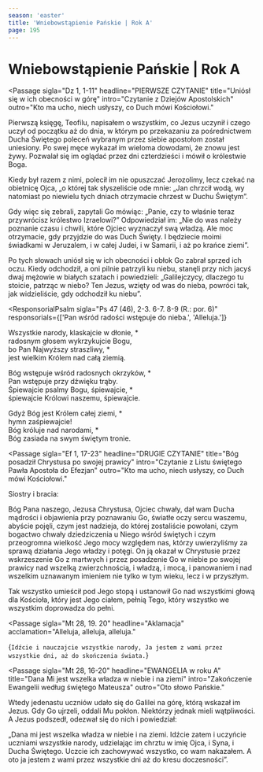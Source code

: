 ```yaml
---
season: 'easter'
title: 'Wniebowstąpienie Pańskie | Rok A'
page: 195
---
```


# Wniebowstąpienie Pańskie | Rok A

<Passage
  sigla="Dz 1, 1-11"
  headline="PIERWSZE CZYTANIE"
  title="Uniósł się w ich obecności w górę"
  intro="Czytanie z Dziejów Apostolskich"
  outro="Kto ma ucho, niech usłyszy, co Duch mówi Kościołowi."
>
  <p>Pierwszą księgę, Teofilu, napisałem o wszystkim, co Jezus uczynił i czego uczył od początku aż do dnia, w którym po przekazaniu za pośrednictwem Ducha Świętego poleceń wybranym przez siebie apostołom został uniesiony. Po swej męce wykazał im wieloma dowodami, że znowu jest żywy. Pozwalał się im oglądać przez dni czterdzieści i mówił o królestwie Boga.</p>
  <p>Kiedy był razem z nimi, polecił im nie opuszczać Jerozolimy, lecz czekać na obietnicę Ojca, „o której tak słyszeliście ode mnie: „Jan chrzcił wodą, wy natomiast po niewielu tych dniach otrzymacie chrzest w Duchu Świętym”.</p>
  <p>Gdy więc się zebrali, zapytali Go mówiąc: „Panie, czy to właśnie teraz przywrócisz królestwo Izraelowi?” Odpowiedział im: „Nie do was należy poznanie czasu i chwili, które Ojciec wyznaczył swą władzą. Ale moc otrzymacie, gdy przyjdzie do was Duch Święty. I będziecie moimi świadkami w Jeruzalem, i w całej Judei, i w Samarii, i aż po krańce ziemi”.</p>
  <p>Po tych słowach uniósł się w ich obecności i obłok Go zabrał sprzed ich oczu. Kiedy odchodził, a oni pilnie patrzyli ku niebu, stanęli przy nich jacyś dwaj mężowie w białych szatach i powiedzieli: „Galilejczycy, dlaczego tu stoicie, patrząc w niebo? Ten Jezus, wzięty od was do nieba, powróci tak, jak widzieliście, gdy odchodził ku niebu”.</p>
</Passage>

<ResponsorialPsalm
  sigla="Ps 47 (46), 2-3. 6-7. 8-9 (R.: por. 6)"
  responsorials={['Pan wśród radości wstępuje do nieba.', 'Alleluja.']}
>
  <p>Wszystkie narody, klaskajcie w dłonie, *<br/>radosnym głosem wykrzykujcie Bogu,<br/>bo Pan Najwyższy straszliwy, *<br/>jest wielkim Królem nad całą ziemią.</p>
  <p>Bóg wstępuje wśród radosnych okrzyków, *<br/>Pan wstępuje przy dźwięku trąby.<br/>Śpiewajcie psalmy Bogu, śpiewajcie, *<br/>śpiewajcie Królowi naszemu, śpiewajcie.</p>
  <p>Gdyż Bóg jest Królem całej ziemi, *<br/>hymn zaśpiewajcie!<br/>Bóg króluje nad narodami, *<br/>Bóg zasiada na swym świętym tronie.</p>
</ResponsorialPsalm>

<Passage
  sigla="Ef 1, 17-23"
  headline="DRUGIE CZYTANIE"
  title="Bóg posadził Chrystusa po swojej prawicy"
  intro="Czytanie z Listu świętego Pawła Apostoła do Efezjan"
  outro="Kto ma ucho, niech usłyszy, co Duch mówi Kościołowi."
>
  <p>Siostry i bracia:</p>
  <p>Bóg Pana naszego, Jezusa Chrystusa, Ojciec chwały, dał wam Ducha mądrości i objawienia przy poznawaniu Go, światłe oczy sercu waszemu, abyście pojęli, czym jest nadzieja, do której zostaliście powołani, czym bogactwo chwały dziedziczenia u Niego wśród świętych i czym przeogromna wielkość Jego mocy względem nas, którzy uwierzyliśmy za sprawą działania Jego władzy i potęgi. On ją okazał w Chrystusie przez wskrzeszenie Go z martwych i przez posadzenie Go w niebie po swojej prawicy nad wszelką zwierzchnością, i władzą, i mocą, i panowaniem i nad wszelkim uznawanym imieniem nie tylko w tym wieku, lecz i w przyszłym.</p>
  <p>Tak wszystko umieścił pod Jego stopą i ustanowił Go nad wszystkimi głową dla Kościoła, który jest Jego ciałem, pełnią Tego, który wszystko we wszystkim doprowadza do pełni.</p>
</Passage>

<EasterSequence/>

<Passage
  sigla="Mt 28, 19. 20"
  headline="Aklamacja"
  acclamation="Alleluja, alleluja, alleluja."
>
  {`Idźcie i nauczajcie wszystkie narody,
Ja jestem z wami przez wszystkie dni, aż do skończenia świata.`}
</Passage>

<Passage
  sigla="Mt 28, 16-20"
  headline="EWANGELIA w roku A"
  title="Dana Mi jest wszelka władza w niebie i na ziemi"
  intro="Zakończenie Ewangelii według świętego Mateusza"
  outro="Oto słowo Pańskie."
>
  <p>Wtedy jedenastu uczniów udało się do Galilei na górę, którą wskazał im Jezus. Gdy Go ujrzeli, oddali Mu pokłon. Niektórzy jednak mieli wątpliwości. A Jezus podszedł, odezwał się do nich i powiedział:</p>
  <p>„Dana mi jest wszelka władza w niebie i na ziemi. Idźcie zatem i uczyńcie uczniami wszystkie narody, udzielając im chrztu w imię Ojca, i Syna, i Ducha Świętego. Uczcie ich zachowywać wszystko, co wam nakazałem. A oto ja jestem z wami przez wszystkie dni aż do kresu doczesności”.</p>
</Passage>
